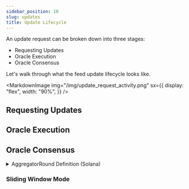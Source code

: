 ```yaml
---
sidebar_position: 10
slug: updates
title: Update Lifecycle
---
```





An update request can be broken down into three stages:

- Requesting Updates
- Oracle Execution
- Oracle Consensus

Let's walk through what the feed update lifecycle looks like.

<MarkdownImage
  img="/img/update_request_activity.png"
  sx={{
    display: "flex",
    width: "90%",
  }}
/>

## Requesting Updates

<FeedsLifecycleRequestUpdate />

## Oracle Execution

<FeedsLifecycleOracleExecution />

## Oracle Consensus

<FeedsLifecycleOracleConsensus />

<details>

<summary>AggregatorRound Definition (Solana)</summary>

<AggregatorRound />

</details>

### Sliding Window Mode

<ChainNote
  chain="solana"
  note="Currently, only Solana supports sliding window mode."
/>

<FeedsSlidingWindow />
